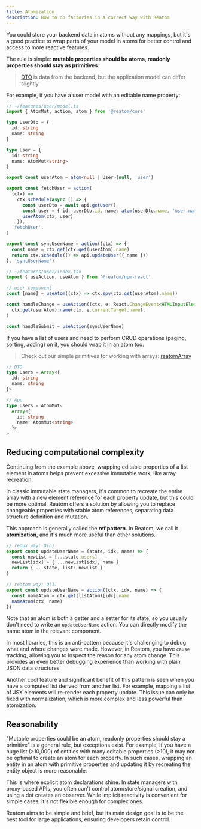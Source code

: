 ```yaml
---
title: Atomization
description: How to do factories in a correct way with Reatom
---
```


You could store your backend data in atoms without any mappings, but it's a good practice to wrap parts of your model in atoms for better control and access to more reactive features.

The rule is simple: **mutable properties should be atoms, readonly properties should stay as primitives**.

> [DTO](https://en.wikipedia.org/wiki/Data_transfer_object) is data from the backend, but the application model can differ slightly.

For example, if you have a user model with an editable name property:

```ts
// ~/features/user/model.ts
import { AtomMut, action, atom } from '@reatom/core'

type UserDto = {
  id: string
  name: string
}

type User = {
  id: string
  name: AtomMut<string>
}

export const userAtom = atom<null | User>(null, 'user')

export const fetchUser = action(
  (ctx) =>
    ctx.schedule(async () => {
      const userDto = await api.getUser()
      const user = { id: userDto.id, name: atom(userDto.name, 'user.name') }
      userAtom(ctx, user)
    }),
  'fetchUser',
)

export const syncUserName = action((ctx) => {
  const name = ctx.get(ctx.get(userAtom).name)
  return ctx.schedule(() => api.updateUser({ name }))
}, 'syncUserName')
```

```ts
// ~/features/user/index.tsx
import { useAction, useAtom } from '@reatom/npm-react'

// user component
const [name] = useAtom((ctx) => ctx.spy(ctx.get(userAtom).name))

const handleChange = useAction((ctx, e: React.ChangeEvent<HTMLInputElement>) =>
  ctx.get(userAtom).name(ctx, e.currentTarget.name),
)

const handleSubmit = useAction(syncUserName)
```

If you have a list of users and need to perform CRUD operations (paging, sorting, adding) on it, you should wrap it in an atom too:

> Check out our simple primitives for working with arrays: [reatomArray](/packages/primitives#reatomarray)

```ts
// DTO
type Users = Array<{
  id: string
  name: string
}>

// App
type Users = AtomMut<
  Array<{
    id: string
    name: AtomMut<string>
  }>
>
```

## Reducing computational complexity

Continuing from the example above, wrapping editable properties of a list element in atoms helps prevent excessive immutable work, like array recreation.

In classic immutable state managers, it's common to recreate the entire array with a new element reference for each property update, but this could be more optimal.
Reatom offers a solution by allowing you to replace changeable properties with stable atom references, separating data structure definition and mutation.

This approach is generally called the **ref pattern**.
In Reatom, we call it **atomization**, and it's much more useful than other solutions.

```ts
// redux way: O(n)
export const updateUserName = (state, idx, name) => {
  const newList = [...state.users]
  newList[idx] = { ...newList[idx], name }
  return { ...state, list: newList }
}

// reatom way: O(1)
export const updateUserName = action((ctx, idx, name) => {
  const nameAtom = ctx.get(listAtom)[idx].name
  nameAtom(ctx, name)
})
```

Note that an atom is both a getter and a setter for its state, so you usually don't need to write an `updateUserName` action. You can directly modify the name atom in the relevant component.

In most libraries, this is an anti-pattern because it's challenging to debug what and where changes were made. However, in Reatom, you have `cause` tracking, allowing you to inspect the reason for any atom change. This provides an even better debugging experience than working with plain JSON data structures.

Another cool feature and significant benefit of this pattern is seen when you have a computed list derived from another list.
For example, mapping a list of JSX elements will re-render each property update.
This issue can only be fixed with normalization, which is more complex and less powerful than atomization.

## Reasonability

"Mutable properties could be an atom, readonly properties should stay a primitive" is a general rule, but exceptions exist.
For example, if you have a huge list (>10,000) of entities with many editable properties (>10), it may not be optimal to create an atom for each property.
In such cases, wrapping an entity in an atom with primitive properties and updating it by recreating the entity object is more reasonable.

This is where explicit atom declarations shine.
In state managers with proxy-based APIs, you often can't control atom/store/signal creation, and using a dot creates an observer.
While implicit reactivity is convenient for simple cases, it's not flexible enough for complex ones.

Reatom aims to be simple and brief, but its main design goal is to be the best tool for large applications, ensuring developers retain control.